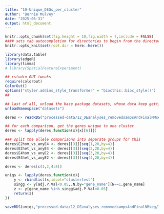 ```yaml
---
title: "10-Unique_DEGs_per_cluster"
author: "Bernie Mulvey"
date: "2025-05-31"
output: html_document
---
```


```r
knitr::opts_chunk$set(fig.height = 10,fig.width = 7,include = FALSE)
#### sets tab autocompletion for directories to begin from the directory containing the .Rproj session, instead of the script's directory if different
knitr::opts_knit$set(root.dir = here::here())

library(data.table)
library(edgeR)
library(limma)
# library(SpatialFeatureExperiment)

## rstudio GUI tweaks
require(colorout)
ColorOut()
options("styler.addins_style_transformer" = "biocthis::bioc_style()")
##

## last of all, unload the base package datasets, whose data keep getting in the way of autocompletions (e.g., Theoph is priortized over TRUE)
unloadNamespace("datasets")
```

```r
deres <- readRDS("processed-data/12_DEanalyses_removedsampsAndFinalNMseg/02b-voomLmFit_objs_and_DE_tables_LabSex_LabE2vE4_LabSingleGenos_LabAncesGrp_noMixClusts.RDS")

## for each comparison, get the genes unique to one cluster
deres <- lapply(deres,function(x){x[[6]]})

### split the allele comparisons into separate groups for this
deres$E2hom_vs_anyE4 <- deres[[3]][seq(1,20,by=4)]
deres$E2het_vs_anyE4 <- deres[[3]][seq(2,20,by=4)]
deres$E4hom_vs_anyE2 <- deres[[3]][seq(3,20,by=4)]
deres$E4het_vs_anyE2 <- deres[[3]][seq(4,20,by=4)]

deres <- deres[c(1,2,4:8)]

uniqs <- lapply(deres,function(x){
    y <- rbindlist(x,idcol="clustertest")
    singg <- y[adj.P.Val<0.05,.N,by="gene_name"][N==1,gene_name]
    z <- y[gene_name %in% singg&adj.P.Val<0.05]
    return(z)
})

saveRDS(uniqs,"processed-data/12_DEanalyses_removedsampsAndFinalNMseg/10-LabSex_LabE4vE2_LabSingleGeno_LabPredomAnces_SingleClusterDEGswithinTest.RDS")
```
